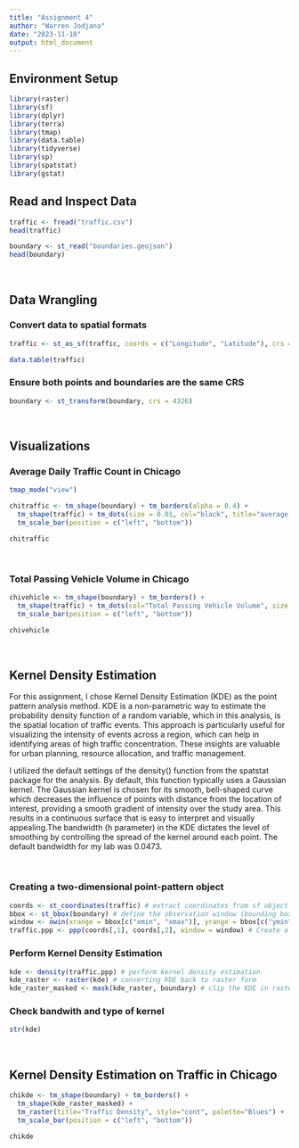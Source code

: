 ```yaml
---
title: "Assignment 4"
author: "Warren Jodjana"
date: "2023-11-10"
output: html_document
---
```


## Environment Setup

```r
library(raster)
library(sf)
library(dplyr)
library(terra)
library(tmap)
library(data.table)
library(tidyverse)
library(sp)
library(spatstat)
library(gstat)
```

## Read and Inspect Data

```r
traffic <- fread("traffic.csv")
head(traffic)
```

```r
boundary <- st_read("boundaries.geojson")
head(boundary)
```
<br>

## Data Wrangling

### Convert data to spatial formats

```r
traffic <- st_as_sf(traffic, coords = c("Longitude", "Latitude"), crs = 4326)

data.table(traffic)
```

### Ensure both points and boundaries are the same CRS

```r
boundary <- st_transform(boundary, crs = 4326)
```

<br>

## Visualizations

### Average Daily Traffic Count in Chicago

```r
tmap_mode("view")

chitraffic <- tm_shape(boundary) + tm_borders(alpha = 0.4) +
  tm_shape(traffic) + tm_dots(size = 0.01, col="black", title="average traffic") +
  tm_scale_bar(position = c("left", "bottom"))

chitraffic
```
<br>


### Total Passing Vehicle Volume in Chicago

```r
chivehicle <- tm_shape(boundary) + tm_borders() +
  tm_shape(traffic) + tm_dots(col="Total Passing Vehicle Volume", size = 0.1 , palette="Blues", n = 6, title="Total Passing Vehicles") +
  tm_scale_bar(position = c("left", "bottom"))

chivehicle
```

<br>

## Kernel Density Estimation

For this assignment, I chose Kernel Density Estimation (KDE) as the point pattern analysis method. KDE is a non-parametric way to estimate the probability density function of a random variable, which in this analysis, is the spatial location of traffic events. This approach is particularly useful for visualizing the intensity of events across a region, which can help in identifying areas of high traffic concentration. These insights are valuable for urban planning, resource allocation, and traffic management.

I utilized the default settings of the density() function from the spatstat package for the analysis. By default, this function typically uses a Gaussian kernel. The Gaussian kernel is chosen for its smooth, bell-shaped curve which decreases the influence of points with distance from the location of interest, providing a smooth gradient of intensity over the study area. This results in a continuous surface that is easy to interpret and visually appealing.The bandwidth (h parameter) in the KDE dictates the level of smoothing by controlling the spread of the kernel around each point. The default bandwidth for my lab was 0.0473.

<br>


### Creating a two-dimensional point-pattern object

```r
coords <- st_coordinates(traffic) # extract coordinates from sf object
bbox <- st_bbox(boundary) # define the observation window (bounding box) using the boundary data
window <- owin(xrange = bbox[c("xmin", "xmax")], yrange = bbox[c("ymin", "ymax")])
traffic.ppp <- ppp(coords[,1], coords[,2], window = window) # Create a ppp (two-dimensional point-pattern) object
```

### Perform Kernel Density Estimation

```r
kde <- density(traffic.ppp) # perform kernel density estimation
kde_raster <- raster(kde) # converting KDE back to raster form
kde_raster_masked <- mask(kde_raster, boundary) # clip the KDE in raster form to chicago boundaries
```

### Check bandwith and type of kernel

```r
str(kde) 
```

<br>

## Kernel Density Estimation on Traffic in Chicago

```r
chikde <- tm_shape(boundary) + tm_borders() +
  tm_shape(kde_raster_masked) +
  tm_raster(title="Traffic Density", style="cont", palette="Blues") +
  tm_scale_bar(position = c("left", "bottom"))

chikde
```






